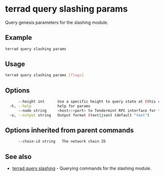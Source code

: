 # terrad query slashing params

Query genesis parameters for the slashing module.

## Example

 ```sh Terrad
terrad query slashing params
```

## Usage

```sh Terrad
terrad query slashing params [flags]
```

## Options

```sh Terrad
      --height int      Use a specific height to query state at (this can error if the node is pruning state)
  -h, --help            help for params
      --node string     <host>:<port> to Tendermint RPC interface for this chain (default "tcp://localhost:26657")
  -o, --output string   Output format (text|json) (default "text")
```

## Options inherited from parent commands

```sh Terrad
      --chain-id string   The network chain ID
```

## See also

* [terrad query slashing](./terrad_query_slashing.mdx)	 - Querying commands for the slashing module.


